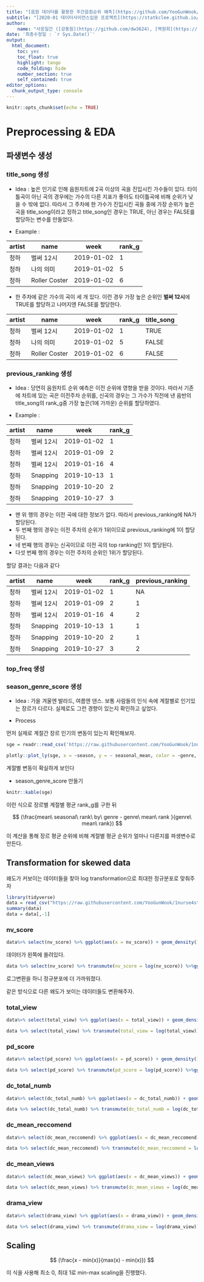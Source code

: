 ```yaml
---
title: "[음원 데이터를 활용한 주간음원순위 예측](https://github.com/YooGunWook/1nurse4stat)"
subtitle: "[2020-01 데이터사이언스입문 프로젝트](https://statkclee.github.io/ds-intro-2020/)"
author: 
    name: "사응일간 ([강동원](https://github.com/dw3624), [백원희](https://github.com/Wonhee-baek), [오태환](https://github.com/dhxoghks95), [유건욱](https://github.com/YooGunWook), [이청파](https://github.com/leechungpa))"
date: '최종수정일 : `r Sys.Date()`'
output:
  html_document: 
    toc: yes
    toc_float: true
    highlight: tango
    code_folding: hide
    number_section: true
    self_contained: true
editor_options: 
  chunk_output_type: console
---
```


```r
knitr::opts_chunk$set(echo = TRUE)
```




# Preprocessing & EDA

## 파생변수 생성

### title_song 생성

- Idea : 높은 인기로 인해 음원차트에 2곡 이상의 곡을 진입시킨 가수들이 있다. 타이틀곡이 아닌 곡의 경우에는 가수의 다른 지표가 좋아도 타이틀곡에 비해 순위가 낮을 수 밖에 없다. 따라서 그 주차에 한 가수가 진입시킨 곡들 중에 가장 순위가 높은 곡을 title_song이라고 정하고 title_song인 경우는 TRUE, 아닌 경우는 FALSE를 할당하는 변수를 만들었다.

- Example : 

|artist|name|week|rank_g|
|---|--|---|---|
|청하|벌써 12시|2019-01-02|1|
|청하|나의 의미|2019-01-02|5|
|청하|Roller Coster|2019-01-02|6|

* 한 주차에 같은 가수의 곡이 세 개 있다. 이런 경우 가장 높은 순위인 **벌써 12시**에 TRUE를 할당하고 나머지엔 FALSE를 할당한다. 

|artist|name|week|rank_g|title_song|
|---|--|---|---|---|
|청하|벌써 12시|2019-01-02|1|TRUE|
|청하|나의 의미|2019-01-02|5|FALSE|
|청하|Roller Coster|2019-01-02|6|FALSE|


### previous_ranking 생성

- Idea : 당연히 음원차트 순위 예측은 이전 순위에 영향을 받을 것이다. 따라서 기존에 차트에 있는 곡은 이전주차 순위를, 신곡의 경우는 그 가수가 직전에 낸 음반의 title_song의 rank_g중 가장 높은(1에 가까운) 순위를 할당하였다.

- Example : 

|artist|name|week|rank_g|
|---|--|---|---|
|청하|벌써 12시|2019-01-02|1|
|청하|벌써 12시|2019-01-09|2|
|청하|벌써 12시|2019-01-16|4|
|청하|Snapping|2019-10-13|1|
|청하|Snapping|2019-10-20|2|
|청하|Snapping|2019-10-27|3|

* 맨 위 행의 경우는 이전 곡에 대한 정보가 없다. 따라서 previous_ranking에 NA가 할당된다. 
* 두 번째 행의 경우는 이전 주차의 순위가 1위이므로 previous_ranking에 1이 할당된다.
* 네 번째 행의 경우는 신곡이므로 이전 곡의 top ranking인 1이 할당된다.
* 다섯 번째 행의 경우는 이전 주차의 순위인 1위가 할당된다.

할당 결과는 다음과 같다

|artist|name|week|rank_g|previous_ranking|
|---|--|---|---|---|
|청하|벌써 12시|2019-01-02|1|NA|
|청하|벌써 12시|2019-01-09|2|1|
|청하|벌써 12시|2019-01-16|4|2|
|청하|Snapping|2019-10-13|1|1|
|청하|Snapping|2019-10-20|2|1|
|청하|Snapping|2019-10-27|3|2|

### top_freq 생성

### season_genre_score 생성

- Idea : 가을 겨울엔 발라드, 여름엔 댄스. 보통 사람들의 인식 속에 계절별로 인기있는 장르가 다르다. 실제로도 그런 경향이 있는지 확인하고 싶었다.

- Process

먼저 실제로 계절간 장르 인기의 변동이 있는지 확인해보자.

```r
sge = readr::read_csv('https://raw.githubusercontent.com/YooGunWook/1nurse4stat/master/data/model_data/eda_data_season_genre.csv')

plotly::plot_ly(sge, x = ~season, y = ~ seasonal_mean, color = ~genre, type = "scatter",mode = 'markers+lines') 
```

계절별 변동이 확실하게 보인다

- season_genre_score 만들기
```r
knitr::kable(sge)
```

이런 식으로 장르별 계절별 평균 rank_g를 구한 뒤


$$
(\frac{mean\ seasonal\ rank\ by\ genre - genre\ mean\ rank }{genre\ mean\ rank}) 
$$


이 계산을 통해 장르 평균 순위에 비해 계절별 평균 순위가 얼마나 다른지를 파생변수로 만든다.

## Transformation for skewed data

왜도가 커보이는 데이터들을 찾아 log transformation으로 최대한 정규분포로 맞춰주자

```r
library(tidyverse)
data = read_csv("https://raw.githubusercontent.com/YooGunWook/1nurse4stat/master/data/model_data/NA_%EC%A0%9C%EA%B1%B0.csv")
summary(data)
data = data[,-1]
```

### nv_score

```r
data%>% select(nv_score) %>% ggplot(aes(x = nv_score)) + geom_density()+ ggtitle("Before Transformation")
```

데이터가 왼쪽에 쏠려있다.

```r
data %>% select(nv_score) %>% transmute(nv_score = log(nv_score)) %>%ggplot(aes(x = nv_score + 1)) + geom_density()+ ggtitle("After Transformation")
```
로그변환을 하니 정규분포에 더 가까워졌다.

같은 방식으로 다른 왜도가 보이는 데이터들도 변환해주자.

### total_view

```r
data%>% select(total_view) %>% ggplot(aes(x = total_view)) + geom_density()+ ggtitle("Before Transformation")
```

```r
data %>% select(total_view) %>% transmute(total_view = log(total_view)) %>%ggplot(aes(x = total_view)) + geom_density() + ggtitle("After Transformation")
```


### pd_score
```r
data%>% select(pd_score) %>% ggplot(aes(x = pd_score)) + geom_density()+ ggtitle("Before Transformation")
```
```r
data %>% select(pd_score) %>% transmute(pd_score = log(pd_score)) %>%ggplot(aes(x = pd_score)) + geom_density()+ ggtitle("After Transformation")
```



### dc_total_numb
```r
data%>% select(dc_total_numb) %>% ggplot(aes(x = dc_total_numb)) + geom_density()+ ggtitle("Before Transformation")
```

```r
data %>% select(dc_total_numb) %>% transmute(dc_total_numb = log(dc_total_numb)) %>%ggplot(aes(x = dc_total_numb)) + geom_density()+ ggtitle("After Transformation")
```


### dc_mean_reccomend

```r
data%>% select(dc_mean_reccomend) %>% ggplot(aes(x = dc_mean_reccomend)) + geom_density()+ggtitle("Before Transformation")
```
```r
data %>% select(dc_mean_reccomend) %>% transmute(dc_mean_reccomend = log(dc_mean_reccomend)) %>%ggplot(aes(x = dc_mean_reccomend)) + geom_density()+ ggtitle("After Transformation")
```

### dc_mean_views

```r
data%>% select(dc_mean_views) %>% ggplot(aes(x = dc_mean_views)) + geom_density()+ ggtitle("Before Transformation")
```

```r
data %>% select(dc_mean_views) %>% transmute(dc_mean_views = log(dc_mean_views)) %>%ggplot(aes(x = dc_mean_views)) + geom_density()+ ggtitle("After Transformation")
```


### drama_view

```r
data%>% select(drama_view) %>% ggplot(aes(x = drama_view)) + geom_density()+ ggtitle("Before Transformation")
```
```r
data %>% select(drama_view) %>% transmute(drama_view = log(drama_view)) %>%ggplot(aes(x = drama_view)) + geom_density()+ ggtitle("After Transformation")
```


## Scaling

$$
(\frac{x - min(x)}{max(x) - min(x)})
$$

이 식을 사용해 최소 0, 최대 1로 min-max scaling을 진행했다.




